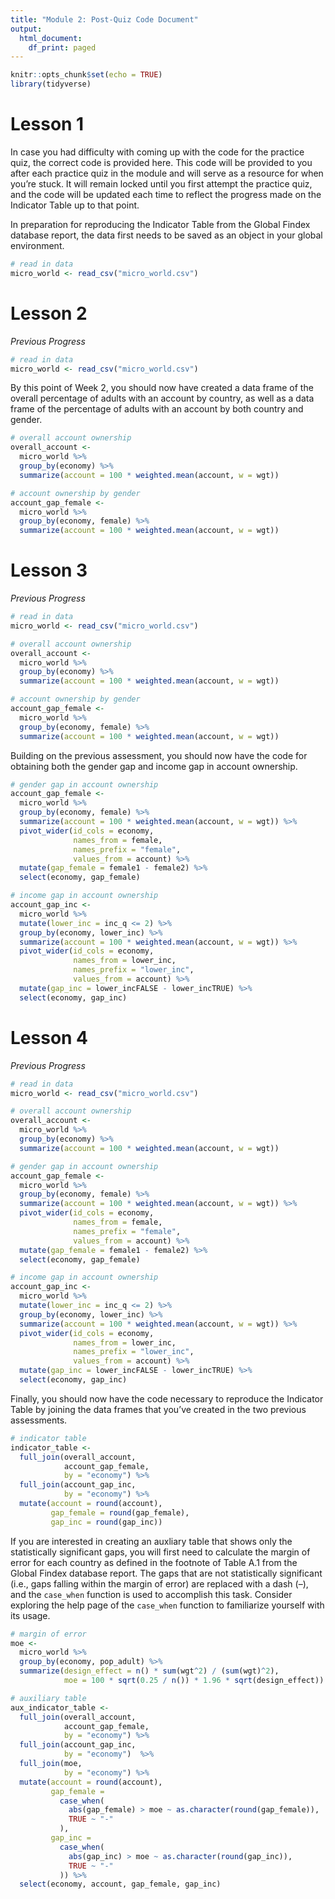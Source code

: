 ```yaml
---
title: "Module 2: Post-Quiz Code Document"
output:
  html_document:
    df_print: paged
---
```


```r
knitr::opts_chunk$set(echo = TRUE)
library(tidyverse)
```

# Lesson 1

In case you had difficulty with coming up with the code for the practice quiz,
the correct code is provided here. This code will be provided to you after each
practice quiz in the module and will serve as a resource for when you’re stuck.
It will remain locked until you first attempt the practice quiz, and the code
will be updated each time to reflect the progress made on the Indicator Table up
to that point.

In preparation for reproducing the Indicator Table from the Global Findex
database report, the data first needs to be saved as an object in your global
environment.

```r
# read in data
micro_world <- read_csv("micro_world.csv")
```

# Lesson 2

*Previous Progress*

```r
# read in data
micro_world <- read_csv("micro_world.csv")
```

By this point of Week 2, you should now have created a data frame of the overall
percentage of adults with an account by country, as well as a data frame of the
percentage of adults with an account by both country and gender.

```r
# overall account ownership
overall_account <- 
  micro_world %>%
  group_by(economy) %>% 
  summarize(account = 100 * weighted.mean(account, w = wgt))

# account ownership by gender
account_gap_female <- 
  micro_world %>%
  group_by(economy, female) %>% 
  summarize(account = 100 * weighted.mean(account, w = wgt))
```

# Lesson 3

*Previous Progress*

```r
# read in data
micro_world <- read_csv("micro_world.csv")

# overall account ownership
overall_account <- 
  micro_world %>%
  group_by(economy) %>% 
  summarize(account = 100 * weighted.mean(account, w = wgt))

# account ownership by gender
account_gap_female <- 
  micro_world %>%
  group_by(economy, female) %>% 
  summarize(account = 100 * weighted.mean(account, w = wgt))
```

Building on the previous assessment, you should now have the code for obtaining
both the gender gap and income gap in account ownership.

```r
# gender gap in account ownership
account_gap_female <- 
  micro_world %>%
  group_by(economy, female) %>% 
  summarize(account = 100 * weighted.mean(account, w = wgt)) %>%
  pivot_wider(id_cols = economy, 
              names_from = female, 
              names_prefix = "female",
              values_from = account) %>%
  mutate(gap_female = female1 - female2) %>%
  select(economy, gap_female)

# income gap in account ownership
account_gap_inc <- 
  micro_world %>%
  mutate(lower_inc = inc_q <= 2) %>%
  group_by(economy, lower_inc) %>% 
  summarize(account = 100 * weighted.mean(account, w = wgt)) %>%
  pivot_wider(id_cols = economy, 
              names_from = lower_inc, 
              names_prefix = "lower_inc",
              values_from = account) %>%
  mutate(gap_inc = lower_incFALSE - lower_incTRUE) %>%
  select(economy, gap_inc)
```

# Lesson 4

*Previous Progress*

```r
# read in data
micro_world <- read_csv("micro_world.csv")

# overall account ownership
overall_account <- 
  micro_world %>%
  group_by(economy) %>% 
  summarize(account = 100 * weighted.mean(account, w = wgt))

# gender gap in account ownership
account_gap_female <- 
  micro_world %>%
  group_by(economy, female) %>% 
  summarize(account = 100 * weighted.mean(account, w = wgt)) %>%
  pivot_wider(id_cols = economy, 
              names_from = female, 
              names_prefix = "female",
              values_from = account) %>%
  mutate(gap_female = female1 - female2) %>%
  select(economy, gap_female)

# income gap in account ownership
account_gap_inc <- 
  micro_world %>%
  mutate(lower_inc = inc_q <= 2) %>%
  group_by(economy, lower_inc) %>% 
  summarize(account = 100 * weighted.mean(account, w = wgt)) %>%
  pivot_wider(id_cols = economy, 
              names_from = lower_inc, 
              names_prefix = "lower_inc",
              values_from = account) %>%
  mutate(gap_inc = lower_incFALSE - lower_incTRUE) %>%
  select(economy, gap_inc)
```

Finally, you should now have the code necessary to reproduce the Indicator Table
by joining the data frames that you've created in the two previous assessments.

```r
# indicator table
indicator_table <- 
  full_join(overall_account, 
            account_gap_female, 
            by = "economy") %>%
  full_join(account_gap_inc, 
            by = "economy") %>%
  mutate(account = round(account),
         gap_female = round(gap_female),
         gap_inc = round(gap_inc))
```

If you are interested in creating an auxliary table that shows only the
statistically significant gaps, you will first need to calculate the margin of
error for each country as defined in the footnote of Table A.1 from the Global
Findex database report. The gaps that are not statistically significant (i.e.,
gaps falling within the margin of error) are replaced with a dash (--), and the
`case_when` function is used to accomplish this task. Consider exploring the
help page of the `case_when` function to familiarize yourself with its usage.  

```r
# margin of error
moe <- 
  micro_world %>% 
  group_by(economy, pop_adult) %>% 
  summarize(design_effect = n() * sum(wgt^2) / (sum(wgt)^2),
            moe = 100 * sqrt(0.25 / n()) * 1.96 * sqrt(design_effect))

# auxiliary table
aux_indicator_table <- 
  full_join(overall_account, 
            account_gap_female, 
            by = "economy") %>%
  full_join(account_gap_inc, 
            by = "economy")  %>%
  full_join(moe, 
            by = "economy") %>%
  mutate(account = round(account), 
         gap_female = 
           case_when(
             abs(gap_female) > moe ~ as.character(round(gap_female)), 
             TRUE ~ "-"
           ),
         gap_inc = 
           case_when(
             abs(gap_inc) > moe ~ as.character(round(gap_inc)), 
             TRUE ~ "-"
           )) %>% 
  select(economy, account, gap_female, gap_inc)
```
